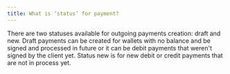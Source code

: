 ```yaml
---
title: What is ‘status’ for payment?
---
```


There are two statuses available for outgoing payments creation: draft and new. Draft payments can be created for wallets with no balance and be signed and processed in future or it can be  debit payments that weren't signed by the client yet. Status new is for new debit or credit payments that are not in process yet.
